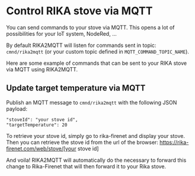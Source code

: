 # Control RIKA stove via MQTT

You can send commands to your stove via MQTT. This opens a lot of possibilities for your IoT system, NodeRed, ...

<Info>By default RIKA2MQTT will listen for commands sent in topic: `cmnd/rika2mqtt` (or your custom topic defined in `MQTT_COMMAND_TOPIC_NAME`).</Info>


Here are some example of commands that can be sent to your RIKA stove via MQTT using RIKA2MQTT.

## Update target temperature via MQTT

Publish an MQTT message to `cmnd/rika2mqtt`  with the following JSON payload:

```
"stoveId": "your stove id",
"targetTemperature": 20
```

<Info>To retrieve your stove id, simply go to rika-firenet and display your stove.
    Then you can retrieve the stove id from the url of the browser:
    https://rika-firenet.com/web/stove/[your stove id]
</Info>


And voila! RIKA2MQTT will automatically do the necessary to forward this change to Rika-Firenet that will then forward it to your Rika stove.

